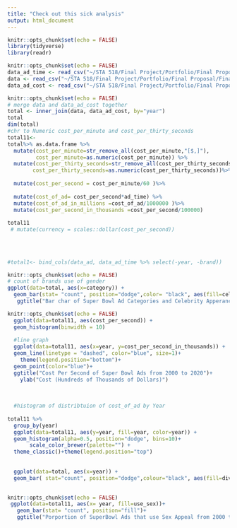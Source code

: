 ```yaml
---
title: "Check out this sick analysis"
output: html_document
---
```


```r
knitr::opts_chunk$set(echo = FALSE)
library(tidyverse)
library(readr)
```

```r
knitr::opts_chunk$set(echo = FALSE)
data_ad_time <- read_csv("~/STA 518/Final Project/Portfolio/Final Proposal/Final Project/Ad  Time _ Category - Sheet1.csv")
data <- read_csv("~/STA 518/Final Project/Portfolio/Final Proposal/Final Project/combined  - Sheet1.csv")
data_ad_cost <- read_csv("~/STA 518/Final Project/Portfolio/Final Proposal/Final Project/Cost per Super bowl ad 2000-2020 - Sheet1 (1).csv")
```
```r
knitr::opts_chunk$set(echo = FALSE)
# merge data and data_ad_cost together 
total <- inner_join(data, data_ad_cost, by="year")
total
dim(total)
#chr to Numeric cost_per_minute and cost_per_thirty_seconds
total11<-
total%>% as.data.frame %>%
  mutate(cost_per_minute=str_remove_all(cost_per_minute,"[$,]"),
         cost_per_minute=as.numeric(cost_per_minute)) %>%
  mutate(cost_per_thirty_seconds=str_remove_all(cost_per_thirty_seconds,"[$,]"),
        cost_per_thirty_seconds=as.numeric(cost_per_thirty_seconds))%>%
  
  mutate(cost_per_second = cost_per_minute/60 )%>%
  
  mutate(cost_of_ad= cost_per_second*ad_time) %>%
  mutate(cost_of_ad_in_millions =cost_of_ad/1000000 )%>%
  mutate(cost_per_second_in_thousands =cost_per_second/100000)
  
total11
 # mutate(currency = scales::dollar(cost_per_second))
  
 
  
```
```r
#total1<- bind_cols(data_ad, data_ad_time %>% select(-year, -brand))
```


```r
knitr::opts_chunk$set(echo = FALSE)
# count of brands use of gender
ggplot(data=total, aes(x=category)) +
  geom_bar(stat= "count", position="dodge",color= "black", aes(fill=celebrity))+ 
   ggtitle("Bar char of Super Bowl Ad Categories and Celebrity Apperances From 2000-2020")
```
```r
knitr::opts_chunk$set(echo = FALSE)
  ggplot(data=total11, aes(cost_per_second)) +
  geom_histogram(binwidth = 10)
  
  #line graph
  ggplot(data=total11, aes(x=year, y=cost_per_second_in_thousands)) +
  geom_line(linetype = "dashed", color="blue", size=1)+
    theme(legend.position="bottom")+
  geom_point(color="blue")+
  ggtitle("Cost Per Second of Super Bowl Ads from 2000 to 2020")+
    ylab("Cost (Hundreds of Thousands of Dollars)")
  
  
  
  #histogram of distribtuion of cost_of_ad by Year
  
total11 %>%
  group_by(year)
  ggplot(data=total11, aes(y=year, fill=year, color=year)) +
  geom_histogram(alpha=0.5, position="dodge", bins=10)+
       scale_color_brewer(palette="") + 
  theme_classic()+theme(legend.position="top")
 
  
  ggplot(data=total, aes(x=year)) +
  geom_bar( stat="count", position="dodge",colour="black", aes(fill=diversity)) 
  
```
```r
knitr::opts_chunk$set(echo = FALSE)
 ggplot(data=total11, aes(x= year, fill=use_sex))+
   geom_bar(stat= "count", position="fill")+
   ggtitle("Porportion of SuperBowl Ads that use Sex Appeal from 2000 to 2020")
```